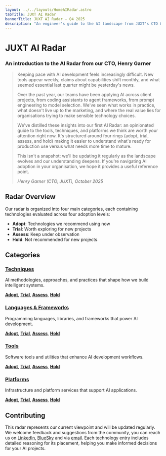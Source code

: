 ```yaml
---
layout: ../../layouts/HomeAIRadar.astro
tabTitle: JUXT AI Radar
bannerTitle: JUXT AI Radar – Q4 2025
description: "An engineer's guide to the AI landscape from JUXT's CTO & AI Chapter members"
---
```


# JUXT AI Radar

### An introduction to the AI Radar from our CTO, Henry Garner

> Keeping pace with AI development feels increasingly difficult. New tools appear weekly, claims about capabilities shift monthly, and what seemed essential last quarter might be yesterday's news.
>
> Over the past year, our teams have been applying AI across client projects, from coding assistants to agent frameworks, from prompt engineering to model selection. We've seen what works in practice, what doesn't live up to the marketing, and where the real value lies for organisations trying to make sensible technology choices.
>
> We've distilled these insights into our first AI Radar: an opinionated guide to the tools, techniques, and platforms we think are worth your attention right now. It's structured around four rings (adopt, trial, assess, and hold) making it easier to understand what's ready for production use versus what needs more time to mature.
>
> This isn't a snapshot: we'll be updating it regularly as the landscape evolves and our understanding deepens. If you're navigating AI adoption in your organisation, we hope it provides a useful reference point.
>
> _Henry Garner (CTO, JUXT), October 2025_

## Radar Overview

Our radar is organized into four main categories, each containing technologies evaluated across four adoption levels:

- **Adopt**: Technologies we recommend using now
- **Trial**: Worth exploring for new projects
- **Assess**: Keep under observation
- **Hold**: Not recommended for new projects

## Categories

### [Techniques](/ai-radar/techniques/)

AI methodologies, approaches, and practices that shape how we build intelligent systems.

**[Adopt](/ai-radar/techniques#adopt)**, **[Trial](/ai-radar/techniques#trial)**, **[Assess](/ai-radar/techniques#assess)**, **[Hold](/ai-radar/techniques#hold)**

### [Languages & Frameworks](/ai-radar/languages-frameworks/)

Programming languages, libraries, and frameworks that power AI development.

**[Adopt](/ai-radar/languages-frameworks#adopt)**, **[Trial](/ai-radar/languages-frameworks#trial)**, **[Assess](/ai-radar/languages-frameworks#assess)**, **[Hold](/ai-radar/languages-frameworks#hold)**

### [Tools](/ai-radar/tools/)

Software tools and utilities that enhance AI development workflows.

**[Adopt](/ai-radar/tools#adopt)**, **[Trial](/ai-radar/tools#trial)**, **[Assess](/ai-radar/tools#assess)**, **[Hold](/ai-radar/tools#hold)**

### [Platforms](/ai-radar/platforms/)

Infrastructure and platform services that support AI applications.

**[Adopt](/ai-radar/platforms#adopt)**, **[Trial](/ai-radar/platforms#trial)**, **[Assess](/ai-radar/platforms#assess)**, **[Hold](/ai-radar/platforms#hold)**

## Contributing

This radar represents our current viewpoint and will be updated regularly. We welcome feedback and suggestions from the community, you can reach us on [LinkedIn](https://www.linkedin.com/company/juxt-juxt-pro-/posts/?), [BlueSky](https://bsky.app/profile/juxt.pro) and via [email](mailto:info@juxt.pro). Each technology entry includes detailed reasoning for its placement, helping you make informed decisions for your AI projects.
